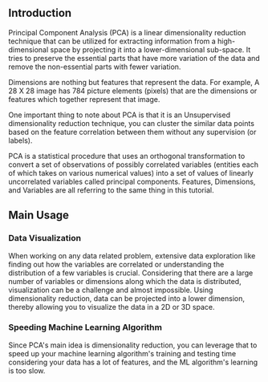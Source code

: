 ## Introduction

Principal Component Analysis (PCA) is a linear dimensionality reduction technique that can be utilized for extracting information from a high-dimensional space by projecting it into a lower-dimensional sub-space. It tries to preserve the essential parts that have more variation of the data and remove the non-essential parts with fewer variation.

Dimensions are nothing but features that represent the data. For example, A 28 X 28 image has 784 picture elements (pixels) that are the dimensions or features which together represent that image.

One important thing to note about PCA is that it is an Unsupervised dimensionality reduction technique, you can cluster the similar data points based on the feature correlation between them without any supervision (or labels).

PCA is a statistical procedure that uses an orthogonal transformation to convert a set of observations of possibly correlated variables (entities each of which takes on various numerical values) into a set of values of linearly uncorrelated variables called principal components. Features, Dimensions, and Variables are all referring to the same thing in this tutorial.

## Main Usage

### Data Visualization
When working on any data related problem, extensive data exploration like finding out how the variables are correlated or understanding the distribution of a few variables is crucial. Considering that there are a large number of variables or dimensions along which the data is distributed, visualization can be a challenge and almost impossible. Using dimensionality reduction, data can be projected into a lower dimension, thereby allowing you to visualize the data in a 2D or 3D space.

### Speeding Machine Learning Algorithm
Since PCA's main idea is dimensionality reduction, you can leverage that to speed up your machine learning algorithm's training and testing time considering your data has a lot of features, and the ML algorithm's learning is too slow.
